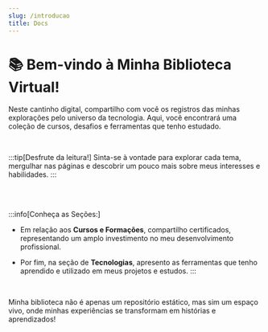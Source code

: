 ```yaml
---
slug: /introducao
title: Docs
---
```


# 📚 Bem-vindo à Minha Biblioteca Virtual!

Neste cantinho digital, compartilho com você os registros das minhas explorações pelo universo da tecnologia. Aqui, você encontrará uma coleção de cursos, desafios e ferramentas que tenho estudado.

<br />

:::tip[Desfrute da leitura!]
Sinta-se à vontade para explorar cada tema, mergulhar nas páginas e descobrir um pouco mais sobre meus interesses e habilidades.
:::

<br />
<br />

:::info[Conheça as Seções:]

<!-- Nos **Desafios**, registro minhas incursões em diferentes testes técnicos e aventuras exploratórias. -->

- Em relação aos **Cursos e Formações**, compartilho certificados, representando um amplo investimento no meu desenvolvimento profissional.

- Por fim, na seção de **Tecnologias**, apresento as ferramentas que tenho aprendido e utilizado em meus projetos e estudos.
  :::

<br />

Minha biblioteca não é apenas um repositório estático, mas sim um espaço vivo, onde minhas experiências se transformam em histórias e aprendizados!
